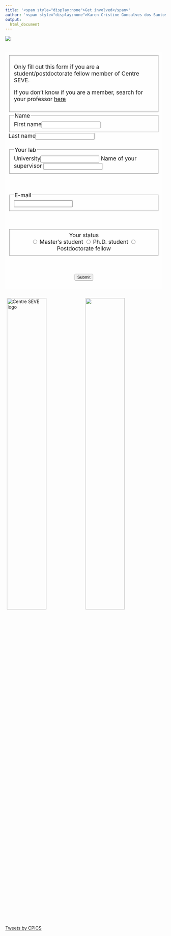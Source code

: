```yaml
---
title: '<span style="display:none">Get involved</span>'
author: '<span style="display:none">Karen Cristine Goncalves dos Santos</span>'
output: 
  html_document
---
```


<!--December 2020-->
<head>
<meta charset="utf-8">
<link rel="apple-touch-icon" sizes="180x180" href="/apple-touch-icon.png">
<link rel="icon" type="image/png" sizes="32x32" href="/favicon-32x32.png">
<link rel="icon" type="image/png" sizes="16x16" href="/favicon-16x16.png">
<link rel="manifest" href="/site.webmanifest">
<link rel="mask-icon" href="/safari-pinned-tab.svg" color="#5bbad5">
<link rel="alternate" hreflang="fr-fr" href="../fr/participer.html">
<meta name="msapplication-TileColor" content="#da532c">
<meta name="theme-color" content="#ffffff">
<meta name="viewport" content="width=device-width, initial-scale=1">
<script src="https://kit.fontawesome.com/0af1a424a5.js" crossorigin="anonymous"></script>
<link rel="stylesheet" href="column_text_style.css">
<link rel="stylesheet" href="form.css">

<style>
.main-container{max-width: 1492px}

div.text {
font-size: 1.25em;
background-color: rgba(255, 255, 255, 0.7); 
background-size: cover; 
padding: 2%;
}
li {color: black}
figure {
  padding: 4px;
  margin: auto;
}

figcaption {
  font-style: italic;
  padding: 2px;
  text-align: center;
}
div.figure p + p {
  display: table-caption;
}

iframe {max-width: 100%; max-height: 100%;}
</style>


<div class="container-fluid">

<div class="row">

<div class="cpics-logo"><img class="logo" src='images/logos/Logo-CPICS_White_1.webp'></div>
<br><br>
<div class="col-md-9" style="padding-right: 2%">
<div class="row text">

<form name="CPICS_participation" method="POST" data-netlify="true">

<!-- ARE you a CS member -->
<div class="form-row">
<fieldset aria-required="true">
Only fill out this form if you are a student/postdoctorate fellow member of Centre SEVE.<br>

If you don't know if you are a member, search for your professor <a href="https://centreseve.recherche.usherbrooke.ca/en/researchers">here</a>


</fieldset>
</div>

<!-- Name -->
<div class="form-row">
<fieldset aria-required="true">
<legend>Name</legend>
<label for="firstName">First name</label><input type="text" name="firstName" id="firstName" aria-required="true" data-ok="false" required/> <span class="error-msg" id="firstNameErr"></span>
</div>
<div class="form-row">
<label for="lastName">Last name</label><input type="text" name="lastName" id="lastName" aria-required="true" data-ok="false" required/> <span class="error-msg" id="lastNameErr"></span>
</fieldset>
</div>
<br>
<!-- University -->
<div class="form-row">
<fieldset aria-required="true">
<legend>Your lab</legend>
<label for="University">University</label><input type="text" name="University" id="University" aria-required="true" data-ok="false" required/> <span class="error-msg" id="UniversityErr"></span>
<label for="Supervisor">Name of your supervisor</label> <input type="text" name="Supervisor" id="Supervisor" aria-required="true" data-ok="false" required/>
</fieldset>
</div>
<br>

<!-- Email -->
<div class="form-row">
<fieldset aria-required="true">
<legend>E-mail</legend>
<input type="text" name="email" id="email" aria-required="true" data-ok="false" required/> <span class="error-msg" id="emailErr"></span>
</fieldset>
</div>
<br>

<!-- Status -->
<div class="form-row">
<fieldset aria-required="true">
<center><legend>Your status</legend>
<input type="radio" id="masters" name="status" required="required" value="Master's student">
<label for="masters">Master's student</label>
<input type="radio" id="phd" name="status" required="required" value="Ph.D. student">
<label for="phd">Ph.D. student</label>
<input type="radio" id="postdoc" name="status" required="required" value="Postdoctorate fellow">
<label for="postdoc">Postdoctorate fellow</label></center>
</fieldset>
</div>
<br>

<center> <button type="submit" class="btn" aria-disabled="true" aria-describedby="CSmemberErr"> Submit </button></center>
</form>

</div>
</div>
<div class="col-md-3">

<div class="row">
<span> <p style="color: #ffffff; font-size: 2em; text-align:center;display: block; margin-left: auto; margin-right:auto"> [<i class="fab fa-twitter"></i>](https://twitter.com/CPICSEVE) [<i class="fab fa-linkedin-in"></i>](https://www.linkedin.com/company/cpics/about/) [<i class="fab fa-facebook"></i>](https://www.facebook.com/CPICS-Comit%C3%A9-de-partenariat-international-du-Centre-S%C3%88VE-395275957711442) <a  href = "mailto:cpicseve@gmail.com"><i class="fas fa-envelope" align="center" style="font-size:24px"></i></a> </p></span>
<div class="row" style="margin: 1%">
<a href="http://centreseve.recherche.usherbrooke.ca/fr"><img src="images/logos/centre_seve.webp" alt="Centre SEVE logo" width="50%"></a><a href="http://www.frqnt.gouv.qc.ca/en/accueil"><img  src="images/logos/FRQNT_blanc(transparent).webp" width="50%"></a>

</div>

<a class="twitter-timeline" data-height=1200px href="https://twitter.com/CPICSEVE?ref_src=twsrc%5Etfw">Tweets by CPICS</a> <script async src="https://platform.twitter.com/widgets.js" charset="utf-8"></script>

</div>

</div>


</div>
</div>